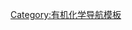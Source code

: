 {{Navbox
|name   = 烃
|title  = [[烃]]
|listclass = hlist
|titlestyle = background:azzurro;
|groupstyle = background:azzurro; 
| state = {{{state<includeonly>|collapsed</includeonly>}}}
|group1 = [[饱和烃]]
|list1  = {{Navbox|subgroup
|groupstyle = width:8

|group1 = [[烷烃]] <br/>C<sub>''n''</sub>H<sub>2''n'' + 2</sub>
|list1  = {{Navbox|subgroup
|groupstyle = width:8
|group1= 直链烷烃
|list1 =
* [[甲烷]]
* [[乙烷]]
* [[丙烷]]
* [[丁烷]]
* [[戊烷]]
* [[己烷]]
* [[庚烷]]
* [[辛烷]]
* [[壬烷]]
* [[癸烷]]
* [[:Template:烷烃|其它]]
|group2 = 支链烷烃
|list2  =
* [[异丁烷]]
* [[异戊烷]]
* [[3-甲基戊烷]]
* [[新戊烷]]
* [[2-甲基戊烷|异己烷]]
* [[2-甲基己烷|异庚烷]]
* [[2,2,4-三甲基戊烷|异辛烷]]
* [[2-甲基辛烷|异壬烷]]
* [[异癸烷]]
}}
|group3 = [[环烷烃]]
|list3  =
* [[环丙烷]]
* [[环丁烷]]
* [[环戊烷]]
* [[环己烷]]
* [[环庚烷]]
* [[环辛烷]]
* [[环壬烷]]
* [[环癸烷]]
* [[:Template:环烷烃|其它]]
|group4 = [[烷基环烷烃]]
|list4  =
* [[甲基环丙烷]]
* [[甲基环丁烷]]
* [[甲基环戊烷]]
* [[甲基环己烷]]
* [[异丙基环己烷]]
|group5 = [[二环烷烃]]
|list5  =
* [[房烷]]
* [[降冰片烷]]
* [[萘烷]]
|group6 = [[多环烷烃]]
|list6  =
* [[金刚烷]]
* [[钻石烷]]
* [[菲烷]]
* [[类固烷]]
* [[立方烷]]
* [[棱柱烷]]
* [[正十二面体烷]]
* [[篮烷]]
* [[教堂烷]]
* [[宝塔烷]]
* [[扭曲烷]]
|group7 = 其它
|list7  =
* [[螺烷]]
}}
|group2 = [[不饱和烃]]
|list2  = {{Navbox|subgroup
|groupstyle = width:8.5em;
|group1 = [[烯烃]]<br/>C<sub>''n''</sub>H<sub>2''n''</sub>
|list1  = {{Navbox|subgroup
|groupstyle = width:8
|group1= 直链烯烃
|list1 =
* [[乙烯]]
* [[丙烯]]
* [[丁烯]]
* [[戊烯]]
* [[己烯]]
* [[庚烯]]
* [[辛烯]]
* [[壬烯]]
* [[癸烯]]
* [[:Template:烯烃|其它]]
|group2 = 支链烯烃
|list2  =
* [[异丁烯]]
* [[异戊烯]]
* [[异己烯]]
* [[异庚烯]]
* [[异辛烯]]
* [[异壬烯]]
* [[异癸烯]]
}}
|group3 = [[环烯烃]]
|list3  =
* [[环丙烯]]
* [[环丁烯]]
* [[环戊烯]]
* [[环己烯]]
* [[环庚烯]]
* [[环辛烯]]
* [[环壬烯]]
* [[环癸烯]]
* [[:Template:环烯烃|其它]]
|group4 = [[烷基环烯烃]]
|list4  =
* [[1-Methylcyclopropene|甲基环丙烯]]
* [[甲基环丁烯]]
* [[甲基环戊烯]]
* [[甲基环己烯]]
* [[异丙基环己烯]]
|group5 = [[二环烯烃]]
|list5  =
* [[降冰片烯]]
|group2 = [[炔烃]]<br/>C<sub>''n''</sub>H<sub>2''n'' − 2</sub>
|list2  = {{Navbox|subgroup
|groupstyle = width:8
|group6= 直链炔烃
|list6 =
* [[乙炔]]
* [[丙炔]]
* [[丁炔]]
* [[戊炔]]
* [[3-己炔|己炔]]
* [[庚炔]]
* [[辛缺]]
* [[壬炔]]
* [[1-癸炔|癸炔]]
* [[:Template:炔烴|其它]]
|group7 = 支链炔烃
|list7  =
* [[异戊炔]]
* [[异己炔]]
* [[异庚炔]]
* [[异辛炔]]
* [[异壬炔]]
* [[异癸炔]]
}}
|group8 = [[环炔烃]]
|list8  =
* [[环丙炔]]
* [[环丁炔]]
* [[环戊炔]]
* [[环己炔]]
* [[环庚炔]]
* [[环辛炔]]
* [[环壬炔]]
* [[环癸炔]]
|group9 = [[二烯]]
|list9  =
* [[丙二烯]]
* [[丁二烯]]
* [[1,3-戊二烯|戊二烯]]
* [[1,5-己二烯|己二烯]]
* [[庚二烯]]
* [[1,7-辛二烯|辛二烯]]
* [[壬二烯]]
* [[癸二烯]]
|group10 = 其它
|list10  =
* [[三烯]]
* [[二炔]]
* [[连多烯]]
* [[环辛四烯]]
* [[环十二三烯]]
* [[烯炔]]
}}
|group3 = [[芳香烃]]
|list3  = {{Navbox|subgroup
|groupstyle = width:8.5em;
|group1= [[多环芳香烃]]
|list1  = {{Navbox|subgroup
|groupstyle = width:8.5em;
|group1= [[并苯]]
|list1  =
* [[萘]]
* [[蒽]]
* [[并四苯]]
* [[并五苯]]
* [[并六苯]]
* [[并七苯]]
|group2= 其它
|list2  =
* [[薁]]
* [[芴]]
* [[螺烯]]
* [[圈烯]]
* [[丁搭烯]]
* [[菲]]
* [[䓛]]
* [[芘]]
* [[碗烯]]
* [[凯库勒烯]]
}}
|group2= [[烷基苯]]
|list2  =
* [[甲苯]]
* [[二甲苯]]
* [[乙苯]]
* [[异丙苯]]
* [[苯乙烯]]
* [[均三甲苯]]
* [[偏三甲苯]]
* [[邻三甲苯]]
* [[异丙基甲苯]]
* [[六甲苯]]
|group3= 其它
|list3  =
* [[苯]]
* [[环丙烯基自由基]]
}}
|group4 = 其它
|list4  =
* [[轮烯]]
* [[轮炔]]
* [[脂环族化合物]]
* [[石油胶]]
}}<noinclude>
[[Category:有机化学导航模板]]
</noinclude>